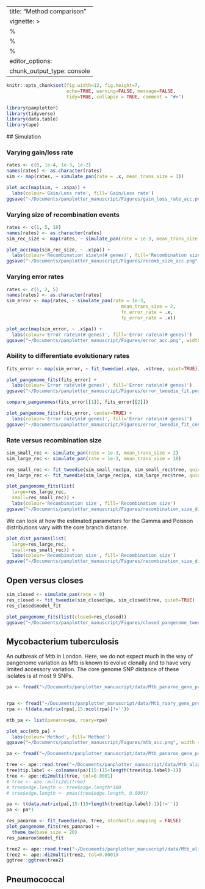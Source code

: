   ---
  title: "Method comparison"
  vignette: >
    %\VignetteIndexEntry{Introduction}
    %\VignetteEncoding{UTF-8}
    %\VignetteEngine{knitr::rmarkdown}
  editor_options: 
    chunk_output_type: console
  ---
  
  ```r
  knitr::opts_chunk$set(fig.width=12, fig.height=7,
                        echo=TRUE, warning=FALSE, message=FALSE,
                        tidy=TRUE, collapse = TRUE, comment = "#>")
  ```
  
  ```r
  library(panplotter)
  library(tidyverse)
  library(data.table)
  library(ape)
  ```
  
  ## Simulation

### Varying gain/loss rate

```r
rates <- c(0, 1e-4, 1e-3, 1e-2)
names(rates) <- as.character(rates)
sim <- map(rates, ~ simulate_pan(rate = .x, mean_trans_size = 1))

plot_acc(map(sim, ~ .x$pa)) +
  labs(colour='Gain/Loss rate', fill='Gain/Loss rate')
ggsave("~/Documents/panplotter_manuscript/Figures/gain_loss_rate_acc.png", width = 7, height = 4)
```

### Varying size of recombination events

```r
rates <- c(1, 5, 10)
names(rates) <- as.character(rates)
sim_rec_size <- map(rates, ~ simulate_pan(rate = 1e-3, mean_trans_size = .x))

plot_acc(map(sim_rec_size, ~ .x$pa)) +
  labs(colour='Recombination size\n(# genes)', fill='Recombination size\n(# genes)')
ggsave("~/Documents/panplotter_manuscript/Figures/recomb_size_acc.png", width = 7, height = 4)
```

### Varying error rates

```r
rates <- c(1, 2, 5)
names(rates) <- as.character(rates)
sim_error <- map(rates, ~ simulate_pan(rate = 1e-3, 
                                          mean_trans_size = 2, 
                                          fn_error_rate = .x,
                                          fp_error_rate = .x))

plot_acc(map(sim_error, ~ .x$pa)) +
  labs(colour='Error rate\n(# genes)', fill='Error rate\n(# genes)')
ggsave("~/Documents/panplotter_manuscript/Figures/error_acc.png", width = 7, height = 4)
```

### Ability to differentiate evolutionary rates

```r
fits_error <- map(sim_error, ~ fit_tweedie(.x$pa, .x$tree, quiet=TRUE))

plot_pangenome_fits(fits_error) +
  labs(colour='Error rate\n(# genes)', fill='Error rate\n(# genes)')
ggsave("~/Documents/panplotter_manuscript/Figures/error_tweedie_fit.png", width = 7, height = 4)
```

```r
compare_pangenomes(fits_error[[1]], fits_error[[2]])
```

```r
plot_pangenome_fits(fits_error, center=TRUE) +
  labs(colour='Error rate\n(# genes)', fill='Error rate\n(# genes)')
ggsave("~/Documents/panplotter_manuscript/Figures/error_tweedie_fit_centred.png", width = 7, height = 4)
```

### Rate versus recombination size

```r
sim_small_rec <- simulate_pan(rate = 1e-3, mean_trans_size = 2)
sim_large_rec <- simulate_pan(rate = 1e-3, mean_trans_size = 10)

res_small_rec <- fit_tweedie(sim_small_rec$pa, sim_small_rec$tree, quiet=TRUE)
res_large_rec <- fit_tweedie(sim_large_rec$pa, sim_large_rec$tree, quiet=TRUE)
```

```r
plot_pangenome_fits(list(
  large=res_large_rec, 
  small=res_small_rec)) +
  labs(colour='Recombination size', fill='Recombination size')
ggsave("~/Documents/panplotter_manuscript/Figures/recombination_size_diff.png", width = 7, height = 4)
```

We can look at how the estimated parameters for the Gamma and Poisson distributions vary with the core branch distance.

```r
plot_dist_params(list(
  large=res_large_rec, 
  small=res_small_rec)) +
  labs(colour='Recombination size', fill='Recombination size')
ggsave("~/Documents/panplotter_manuscript/Figures/recombination_size_diff_deconvoluted.png", width = 7, height = 4)
```

## Open versus closes

```r
sim_closed <- simulate_pan(rate = 0)
res_closed <- fit_tweedie(sim_closed$pa, sim_closed$tree, quiet=TRUE)
res_closed$model_fit

plot_pangenome_fits(list(closed=res_closed))
ggsave("~/Documents/panplotter_manuscript/Figures/closed_pangenome_tweedie_fit.png", width = 7, height = 4)
```

## Mycobacterium tuberculosis

An outbreak of Mtb in London. Here, we do not expect much in the way of pangenome variation as Mtb is known to evolve clonally and to have very limited accessory variation. The core genome SNP distance of these isolates is at most 9 SNPs.

```r
pa <- fread("~/Documents/panplotter_manuscript/data/Mtb_panaroo_gene_presence_absence.csv") %>% as_tibble()


rpa <- fread("~/Documents/panplotter_manuscript/data/Mtb_roary_gene_presence_absence.csv") %>% as_tibble()
rpa <- t(data.matrix(rpa[,15:ncol(rpa)]!=''))

mtb_pa <- list(panaroo=pa, roary=rpa)

plot_acc(mtb_pa) +
  labs(colour='Method', fill='Method')
ggsave("~/Documents/panplotter_manuscript/Figures/mtb_acc.png", width = 7, height = 4)
```


```r
pa <- fread("~/Documents/panplotter_manuscript/data/Mtb_panaroo_gene_presence_absence.csv") %>% as_tibble()

tree <- ape::read.tree("~/Documents/panplotter_manuscript/data/Mtb_alignment.fasta.treefile")
tree$tip.label <- colnames(pa)[15:(15+length(tree$tip.label)-1)]
tree <- ape::di2multi(tree, tol=0.0001)
# tree <- ape::multi2di(tree)
# tree$edge.length <- tree$edge.length*100
# tree$edge.length <- pmax(tree$edge.length, 0.0001)

pa <- t(data.matrix(pa[,15:(15+length(tree$tip.label)-1)]!=''))
pa <- pa*1

res_panaroo <- fit_tweedie(pa, tree, stochastic.mapping = FALSE)
plot_pangenome_fits(res_panaroo) +
  theme_bw(base_size = 20)
res_panaroo$model_fit

tree2 <- ape::read.tree("~/Documents/panplotter_manuscript/data/Mtb_alignment.fasta.treefile")
tree2 <- ape::di2multi(tree2, tol=0.0001)
ggtree::ggtree(tree2)
```


## Pneumococcal


